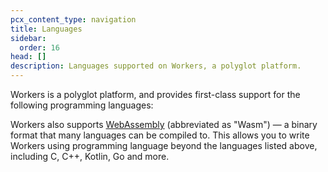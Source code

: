 ```yaml
---
pcx_content_type: navigation
title: Languages
sidebar:
  order: 16
head: []
description: Languages supported on Workers, a polyglot platform.
---
```



Workers is a polyglot platform, and provides first-class support for the following programming languages:

<DirectoryListing />

Workers also supports [WebAssembly](/workers/runtime-apis/webassembly/) (abbreviated as "Wasm") — a binary format that many languages can be compiled to. This allows you to write Workers using programming language beyond the languages listed above, including C, C++, Kotlin, Go and more.

